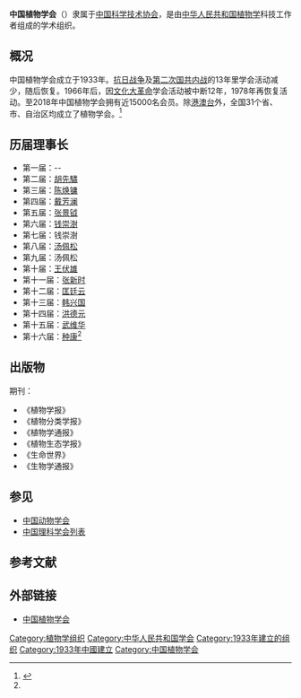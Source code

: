 {{infobox Organization
|name             = 中国植物学会<br />Botanical Society of China
|abbreviation     = BSC
|formation        = 1933年
|type             = 学术组织
|status           = 学会
|purpose = 
|headquarters     = 
|location         = [[北京|北京]]
|region_served    = [[中国大陆|中国大陆]]
|membership       = <!-- 成员资格（如：个人成员，团体成员等） -->
|language         = [[中文|中文]]
|leader_title     = 理事长
|leader_name      = [[种康|种康]]
|parent_organization = [[中国科学技术协会|中国科学技术协会]]
|affiliations     = <!-- 附属或分支组织 -->
|website          = http://www.botany.org.cn/index.aspx
}}
'''中国植物学会'''（{{lang|en|BSC}}）隶属于[[中国科学技术协会|中国科学技术协会]]，是由[[中华人民共和国|中华人民共和国]][[植物学|植物学]]科技工作者组成的学术组织。

== 概况 ==
中国植物学会成立于1933年。[[抗日战争|抗日战争]]及[[第二次国共内战|第二次国共内战]]的13年里学会活动减少，随后恢复。1966年后，因[[文化大革命|文化大革命]]学会活动被中断12年，1978年再恢复活动。至2018年中国植物学会拥有近15000名会员。除[[港澳台|港澳台]]外，全国31个省、市、自治区均成立了植物学会。<ref name=jj>{{cite web|url=http://www.botany.org.cn/content.aspx?PartNodeId=3|title=学会简介|publisher=中国植物学会|accessdate=2018-11-25|archive-date=2019-06-26|archive-url=https://web.archive.org/web/20190626135653/http://www.botany.org.cn/content.aspx?PartNodeId=3|dead-url=no}}</ref>

== 历届理事长 ==
* 第一届：--
* 第二届：[[胡先驌|胡先驌]]
* 第三届：[[陈焕镛|陈焕镛]]
* 第四届：[[戴芳澜|戴芳澜]]
* 第五届：[[张景钺|张景钺]]
* 第六届：[[钱崇澍|钱崇澍]]
* 第七届：钱崇澍
* 第八届：[[汤佩松|汤佩松]]
* 第九届：汤佩松
* 第十届：[[王伏雄|王伏雄]]
* 第十一届：[[张新时|张新时]]
* 第十二届：[[匡廷云|匡廷云]]
* 第十三届：[[韩兴国|韩兴国]]
* 第十四届：[[洪德元|洪德元]]
* 第十五届：[[武维华|武维华]]
* 第十六届：[[种康|种康]]<ref name=jj/>

== 出版物 ==
;期刊：
* 《植物学报》
* 《植物分类学报》
* 《植物学通报》
* 《植物生态学报》
* 《生命世界》
* 《生物学通报》

== 参见 ==
* [[中国动物学会|中国动物学会]]
* [[中国理科学会列表|中国理科学会列表]]

== 参考文献 ==
{{Reflist}}

== 外部链接 ==
* [http://www.botany.org.cn/index.aspx 中国植物学会]{{Wayback|url=http://www.botany.org.cn/index.aspx |date=20190911181448 }}
{{Authority control}}
[[Category:植物学组织|Category:植物学组织]]
[[Category:中华人民共和国学会|Category:中华人民共和国学会]]
[[Category:1933年建立的组织|Category:1933年建立的组织]]
[[Category:1933年中國建立|Category:1933年中國建立]]
[[Category:中国植物学会|Category:中国植物学会]]